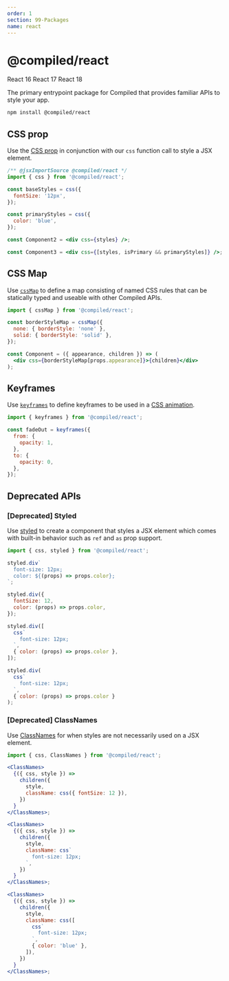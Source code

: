 ```yaml
---
order: 1
section: 99-Packages
name: react
---
```


# @compiled/react


<HorizontalStack gap={0.5} spacing={2}>
  <Lozenge>React 16</Lozenge>
  <Lozenge>React 17</Lozenge>
  <Lozenge>React 18</Lozenge>
</HorizontalStack>

The primary entrypoint package for Compiled that provides familiar APIs to style your app.

```bash
npm install @compiled/react
```

## CSS prop

Use the [CSS prop](/api-css-prop) in conjunction with our `css` function call to style a JSX element.

```jsx
/** @jsxImportSource @compiled/react */
import { css } from '@compiled/react';

const baseStyles = css({
  fontSize: '12px',
});

const primaryStyles = css({
  color: 'blue',
});

const Component2 = <div css={styles} />;

const Component3 = <div css={[styles, isPrimary && primaryStyles]} />;
```

## CSS Map

Use [`cssMap`](/api-cssmap) to define a map consisting of named CSS rules that can be statically typed and useable with other Compiled APIs.

```jsx
import { cssMap } from '@compiled/react';

const borderStyleMap = cssMap({
  none: { borderStyle: 'none' },
  solid: { borderStyle: 'solid' },
});

const Component = ({ appearance, children }) => (
  <div css={borderStyleMap[props.appearance]}>{children}</div>
);
```

## Keyframes

Use [`keyframes`](/api-keyframes) to define keyframes to be used in a [CSS animation](https://developer.mozilla.org/en-US/docs/Web/CSS/animation).

```jsx
import { keyframes } from '@compiled/react';

const fadeOut = keyframes({
  from: {
    opacity: 1,
  },
  to: {
    opacity: 0,
  },
});
```

## Deprecated APIs

### \[Deprecated\] Styled

Use [styled](/api-styled) to create a component that styles a JSX element which comes with built-in behavior such as `ref` and `as` prop support.

```jsx
import { css, styled } from '@compiled/react';

styled.div`
  font-size: 12px;
  color: ${(props) => props.color};
`;

styled.div({
  fontSize: 12,
  color: (props) => props.color,
});

styled.div([
  css`
    font-size: 12px;
  `,
  { color: (props) => props.color },
]);

styled.div(
  css`
    font-size: 12px;
  `,
  { color: (props) => props.color }
);
```

### \[Deprecated\] ClassNames

Use [ClassNames](/api-class-names) for when styles are not necessarily used on a JSX element.

```jsx
import { css, ClassNames } from '@compiled/react';

<ClassNames>
  {({ css, style }) =>
    children({
      style,
      className: css({ fontSize: 12 }),
    })
  }
</ClassNames>;

<ClassNames>
  {({ css, style }) =>
    children({
      style,
      className: css`
        font-size: 12px;
      `,
    })
  }
</ClassNames>;

<ClassNames>
  {({ css, style }) =>
    children({
      style,
      className: css([
        css`
          font-size: 12px;
        `,
        { color: 'blue' },
      ]),
    })
  }
</ClassNames>;
```
